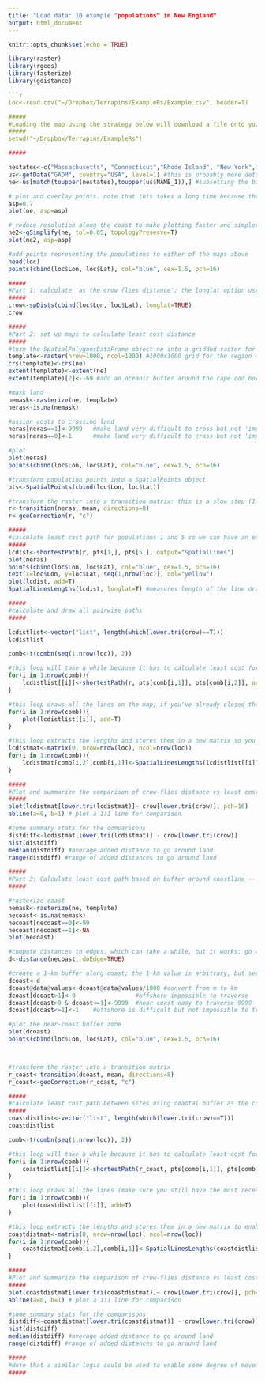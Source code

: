 ```yaml
---
title: "Load data: 10 example "populations" in New England"
output: html_document
---
```


```r
knitr::opts_chunk$set(echo = TRUE)
```
```r
library(raster)
library(rgeos)
library(fasterize)
library(gdistance)

```r

loc<-read.csv("~/Dropbox/Terrapins/ExampleRs/Example.csv", header=T)

#####
#Loading the map using the strategy below will download a file onto your computer: setting the working directory (a folder) will help you find it if you need.
#####
setwd("~/Dropbox/Terrapins/ExampleRs")
```
```r
#####

nestates<-c("Massachusetts", "Connecticut","Rhode Island", "New York", "New Jersey")
us<-getData("GADM", country="USA", level=1)	#this is probably more detailed than we need for this analysis; the wrld_simpl map would probably make this more efficient
ne<-us[match(toupper(nestates),toupper(us$NAME_1)),] #subsetting the big map of the US to just the NJ-New England coastal states

# plot and overlay points. note that this takes a long time because there is so much (unnecessary) detail along the coasts. 
asp=0.7
plot(ne, asp=asp)

# reduce resolution along the coast to make plotting faster and simpler; tolerance can be increased/decreased as needed
ne2<-gSimplify(ne, tol=0.05, topologyPreserve=T)
plot(ne2, asp=asp)

#add points representing the populations to either of the maps above
head(loc)
points(cbind(loc$Lon, loc$Lat), col="blue", cex=1.5, pch=16)
```

```r
#####
#Part 1: calculate 'as the crow flies distance'; the longlat option uses great circle rather than Euclidean distance. Note that this doesn't actually require any of the maps we loaded above, but eyeballing the km between populations on the map gives some confidence that the matrix generated is accurate.
#####
crow<-spDists(cbind(loc$Lon, loc$Lat), longlat=TRUE)
crow
```
```r
#####
#Part 2: set up maps to calculate least cost distance
#####
#turn the SpatialPolygonsDataFrame object ne into a gridded raster for least cost analyses
template<-raster(nrow=1000, ncol=1000) #1000x1000 grid for the region (can add resolution for final draft)
crs(template)<-crs(ne)
extent(template)<-extent(ne)
extent(template)[2]<--69 #add an oceanic buffer around the cape cod border by rounding down to degree -69
```
```r
#mask land
nemask<-rasterize(ne, template)
neras<-is.na(nemask)

#assign costs to crossing land
neras[neras==1]<-9999 	#make land very difficult to cross but not 'impossible' by resetting the water from 1 to 9999
neras[neras==0]<-1 		#make land very difficult to cross but not 'impossible' by resetting the land 0 to 1
```

```r
#plot
plot(neras) 
points(cbind(loc$Lon, loc$Lat), col="blue", cex=1.5, pch=16)

#transform population points into a SpatialPoints object
pts<-SpatialPoints(cbind(loc$Lon, loc$Lat))

#transform the raster into a transition matrix: this is a slow step (1-2 min on my laptop)
r<-transition(neras, mean, directions=8)
r<-geoCorrection(r, "c")
```

```r
#####
#calculate least cost path for populations 1 and 5 so we can have an example of how to draw lines and plot the line show... later we will do this for all pairwise combinations of populations
#####
lcdist<-shortestPath(r, pts[1,], pts[5,], output="SpatialLines")
plot(neras) 
points(cbind(loc$Lon, loc$Lat), col="blue", cex=1.5, pch=16)
text(x=loc$Lon, y=loc$Lat, seq(1,nrow(loc)), col="yellow")
plot(lcdist, add=T)
SpatialLinesLengths(lcdist, longlat=T) #measures length of the line drawn
```

```r
#####
#calculate and draw all pairwise paths
#####

lcdistlist<-vector("list", length(which(lower.tri(crow)==T)))
lcdistlist

comb<-t(combn(seq(1,nrow(loc)), 2))

#this loop will take a while because it has to calculate least cost for all pairs of points (1-2 min on my laptop)
for(i in 1:nrow(comb)){
	lcdistlist[[i]]<-shortestPath(r, pts[comb[i,1]], pts[comb[i,2]], output="SpatialLines")
}

#this loop draws all the lines on the map; if you've already closed the map, go back and replot the most recent one above before running this loop
for(i in 1:nrow(comb)){
	plot(lcdistlist[[i]], add=T)
}

#this loop extracts the lengths and stores them in a new matrix so you can make numeric comparisons
lcdistmat<-matrix(0, nrow=nrow(loc), ncol=nrow(loc))
for(i in 1:nrow(comb)){
	lcdistmat[comb[i,2],comb[i,1]]<-SpatialLinesLengths(lcdistlist[[i]], longlat=T)
}
```

```r
#####
#Plot and summarize the comparison of crow-flies distance vs least cost distance based on our model of costs
#####
plot(lcdistmat[lower.tri(lcdistmat)]~ crow[lower.tri(crow)], pch=16)
abline(a=0, b=1) # plot a 1:1 line for comparison

#some summary stats for the comparisons
distdiff<-lcdistmat[lower.tri(lcdistmat)] - crow[lower.tri(crow)]
hist(distdiff)
median(distdiff) #average added distance to go around land 
range(distdiff)	#range of added distances to go around land

```

```r
#####
#Part 3: Calculate least cost path based on buffer around coastline -- permitting travel near coast but not out at sea; note that this part will follow a very similar logic and flow to Part 2...
#####

#rasterize coast
nemask<-rasterize(ne, template)
necoast<-is.na(nemask)
necoast[necoast==0]<-99
necoast[necoast==1]<-NA
plot(necoast)

```

```r

#compute distances to edges, which can take a while, but it works: go away and come back while it runs (took >>2 min on my laptop)
d<-distance(necoast, doEdge=TRUE)

#create a 1-km buffer along coast; the 1-km value is arbitrary, but seemed ok to me for now.
dcoast<-d
dcoast@data@values<-dcoast@data@values/1000 #convert from m to km
dcoast[dcoast>1]<-0 				#offshore impossible to traverse
dcoast[dcoast>0 & dcoast<=1]<-9999 	#near coast easy to traverse 9999
dcoast[dcoast<=1]<-1 	#offshore is difficult but not impossible to traverse, just like land

```

```r

#plot the near-coast buffer zone
plot(dcoast)
points(cbind(loc$Lon, loc$Lat), col="blue", cex=1.5, pch=16)



#transform the raster into a transition matrix
r_coast<-transition(dcoast, mean, directions=8)
r_coast<-geoCorrection(r_coast, "c")
```

```r
#####
#calculate least cost path between sites using coastal buffer as the corridor
#####
coastdistlist<-vector("list", length(which(lower.tri(crow)==T)))
coastdistlist

comb<-t(combn(seq(1,nrow(loc)), 2))

#this loop will take a while because it has to calculate least cost for all pairs of points (1-2 min on my laptop)
for(i in 1:nrow(comb)){
	coastdistlist[[i]]<-shortestPath(r_coast, pts[comb[i,1]], pts[comb[i,2]], output="SpatialLines")
}

#this loop draws all the lines (make sure you still have the most recent map plot open)
for(i in 1:nrow(comb)){
	plot(coastdistlist[[i]], add=T)
}

#this loop extracts the lengths and stores them in a new matrix to enable comparisons
coastdistmat<-matrix(0, nrow=nrow(loc), ncol=nrow(loc))
for(i in 1:nrow(comb)){
	coastdistmat[comb[i,2],comb[i,1]]<-SpatialLinesLengths(coastdistlist[[i]], longlat=T)
}
```

```r

#####
#Plot and summarize the comparison of crow-flies distance vs least cost distance based on our model of costs to leaving the coastal buffer zone
#####
plot(coastdistmat[lower.tri(coastdistmat)]~ crow[lower.tri(crow)], pch=16)
abline(a=0, b=1) # plot a 1:1 line for comparison

#some summary stats for the comparisons
distdiff<-coastdistmat[lower.tri(coastdistmat)] - crow[lower.tri(crow)]
hist(distdiff)
median(distdiff) #average added distance to go around land 
range(distdiff)	#range of added distances to go around land

#####
#Note that a similar logic could be used to enable some degree of movement across land: e.g., by inverting some of the steps above, one could calculate a distance to the coast on land and allow turtles to traverse some distance inland... or one could incorporate meters above sea level into some cost function...
#####
```
